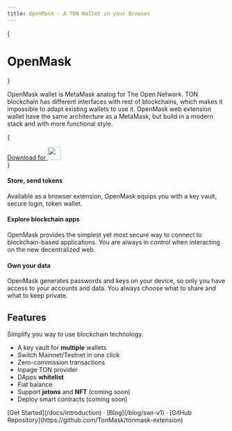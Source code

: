 ```yaml
---
title: OpenMask - A TON Wallet in your Browser
---
```



{<h1 className="text-center font-extrabold md:text-5xl mt-8">OpenMask</h1>}

<Bleed><Features/></Bleed>

OpenMask wallet is MetaMask analog for The Open Network.
TON blockchain has different interfaces with rest of blockchains, which makes it impossible to adapt existing wallets to use it.
OpenMask web extension wallet have the same architecture as a MetaMask, but build in a modern stack and with more functional style.

{

<div className="mt-16 mb-20 text-center">
  <a href="#" className="py-3 px-5 rounded-3xl bg-[#88d3ff] text-black text-lg font-bold inline-flex gap-3 no-underline">
    Download for <img src="/chrome.png" width="30" />
  </a>
</div>
}

<Example1 />

#### Store, send tokens

Available as a browser extension, OpenMask equips you with a key vault, secure login, token wallet.

#### Explore blockchain apps

OpenMask provides the simplest yet most secure way to connect to blockchain-based applications.
You are always in control when interacting on the new decentralized web.

#### Own your data

OpenMask generates passwords and keys on your device, so only you have access to your accounts and data.
You always choose what to share and what to keep private.

<Example2 />

## Features

Simplify you way to use blockchain technology.

- A key vault for **multiple** wallets
- Switch Mainnet/Testnet in one click
- Zero-commission transactions
- Inpage TON provider
- DApps **whitelist**
- Fiat balance
- Support **jetons** and **NFT** (coming soon)
- Deploy smart contracts (coming soon)

<div className="mt-16 mb-20 text-center">
  [Get Started](/docs/introduction) · [Blog](/blog/swr-v1) · [GitHub Repository](https://github.com/TonMask/tonmask-extension)
</div>
